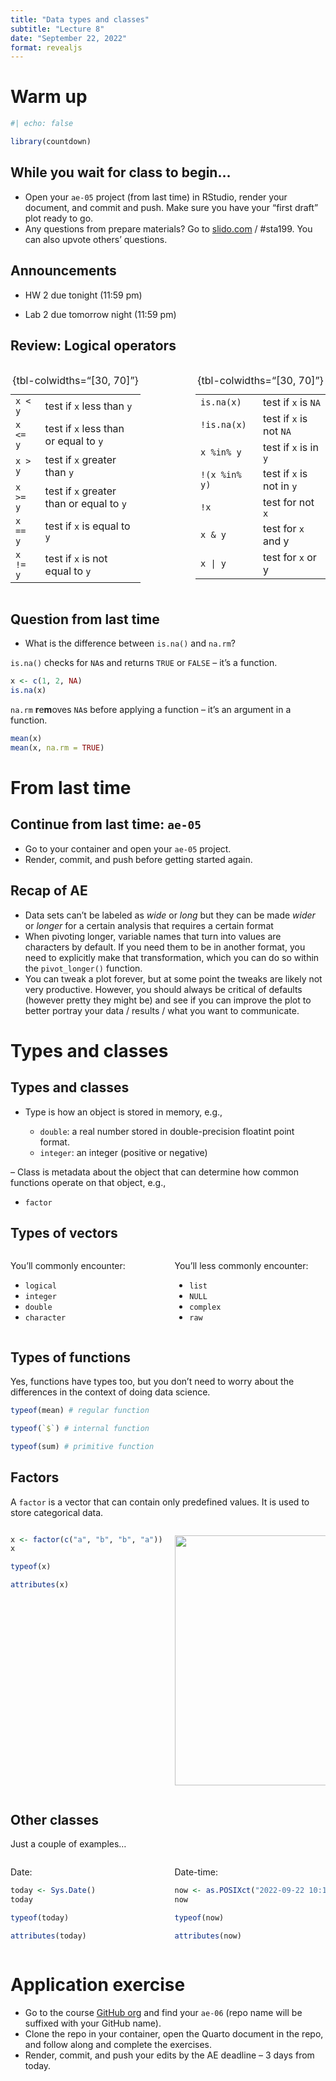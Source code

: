```yaml
---
title: "Data types and classes"
subtitle: "Lecture 8"
date: "September 22, 2022"
format: revealjs
---
```


# Warm up

```r
#| echo: false

library(countdown)
```

## While you wait for class to begin...

-   Open your `ae-05` project (from last time) in RStudio, render your document, and commit and push. Make sure you have your "first draft" plot ready to go.
-   Any questions from prepare materials? Go to [slido.com](https://www.slido.com/) / #sta199. You can also upvote others' questions.

## Announcements {.smaller}

-   HW 2 due tonight (11:59 pm)

-   Lab 2 due tomorrow night (11:59 pm)

## Review: Logical operators {.smaller}

::: columns
::: {.column width="45%"}
|          |                                          |
|----------|------------------------------------------|
| `x < y`  | test if `x` less than `y`                |
| `x <= y` | test if `x` less than or equal to `y`    |
| `x > y`  | test if `x` greater than `y`             |
| `x >= y` | test if `x` greater than or equal to `y` |
| `x == y` | test if `x` is equal to `y`              |
| `x != y` | test if `x` is not equal to `y`          |

: {tbl-colwidths="\[30, 70\]"}
:::

::: {.column width="10%"}
:::

::: {.column width="45%"}
|               |                           |
|---------------|---------------------------|
| `is.na(x)`    | test if `x` is `NA`       |
| `!is.na(x)`   | test if `x` is not `NA`   |
| `x %in% y`    | test if `x` is in `y`     |
| `!(x %in% y)` | test if `x` is not in `y` |
| `!x`          | test for not `x`          |
| `x & y`       | test for `x` and y        |
| `x | y`       | test for `x` or y         |

: {tbl-colwidths="\[30, 70\]"}
:::
:::

## Question from last time

-   What is the difference between `is.na()` and `na.rm`?

`is.na()` checks for `NA`s and returns `TRUE` or `FALSE` -- it's a function.

```r
x <- c(1, 2, NA)
is.na(x)
```

`na.rm` **r**e**m**oves `NA`s before applying a function -- it's an argument in a function.

```r
mean(x)
mean(x, na.rm = TRUE)
```

# From last time

## Continue from last time: `ae-05`

::: appex
-   Go to your container and open your `ae-05` project.
-   Render, commit, and push before getting started again.
:::

## Recap of AE {.smaller}

-   Data sets can't be labeled as *wide* or *long* but they can be made *wider* or *longer* for a certain analysis that requires a certain format
-   When pivoting longer, variable names that turn into values are characters by default. If you need them to be in another format, you need to explicitly make that transformation, which you can do so within the `pivot_longer()` function.
-   You can tweak a plot forever, but at some point the tweaks are likely not very productive. However, you should always be critical of defaults (however pretty they might be) and see if you can improve the plot to better portray your data / results / what you want to communicate.

# Types and classes

## Types and classes

-   Type is how an object is stored in memory, e.g.,

    -   `double`: a real number stored in double-precision floatint point format.
    -   `integer`: an integer (positive or negative)

-- Class is metadata about the object that can determine how common functions operate on that object, e.g.,

-   `factor`

## Types of vectors

::: columns
::: {.column width="50%"}
You'll commonly encounter:

-   `logical`
-   `integer`
-   `double`
-   `character`
:::

::: {.column width="50%"}
You'll less commonly encounter:

-   `list`
-   `NULL`
-   `complex`
-   `raw`
:::
:::

## Types of functions

Yes, functions have types too, but you don't need to worry about the differences in the context of doing data science.

```r
typeof(mean) # regular function

typeof(`$`) # internal function

typeof(sum) # primitive function
```

## Factors

A `factor` is a vector that can contain only predefined values.
It is used to store categorical data.

::: columns
::: {.column width="50%"}
```r
x <- factor(c("a", "b", "b", "a"))
x

typeof(x)

attributes(x)
```
:::

::: {.column width="50%"}
![](images/08/factor.png){fig-align="center" width="400"}
:::
:::

## Other classes

Just a couple of examples...

::: columns
::: {.column width="50%"}
Date:

```r
today <- Sys.Date()
today

typeof(today)

attributes(today)
```
:::

::: {.column width="50%"}
Date-time:

```r
now <- as.POSIXct("2022-09-22 10:15", tz = "EST")
now

typeof(now)

attributes(now)
```
:::
:::

# Application exercise

::: appex
-   Go to the course [GitHub org](https://github.com/sta199-f22-1) and find your `ae-06` (repo name will be suffixed with your GitHub name).
-   Clone the repo in your container, open the Quarto document in the repo, and follow along and complete the exercises.
-   Render, commit, and push your edits by the AE deadline -- 3 days from today.
:::
